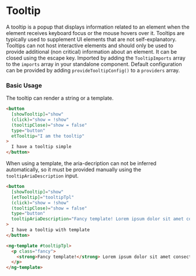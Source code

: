 # Tooltip

A tooltip is a popup that displays information related to an element when the element receives keyboard focus or the mouse hovers over it. Tooltips are typically used to supplement UI elements that are not self-explanatory.
Tooltips can not host interactive elements and should only be used to provide additional (non critical) information about an element.
It can be closed using the escape key.
Imported by adding the `TooltipImports` array to the `imports` array in your standalone component.
Default configuration can be provided by adding `provideTooltipConfig()` to a `providers` array.

### Basic Usage

The tooltip can render a string or a template.

```html
<button
  [showTooltip]="show"
  (click)="show = !show"
  (tooltipClose)="show = false"
  type="button"
  etTooltip="I am the tooltip"
>
  I have a tooltip simple
</button>
```

When using a template, the aria-decription can not be inferred automatically, so it must be provided manually using the `tooltipAriaDescription` input.

```html
<button
  [showTooltip]="show"
  [etTooltip]="tooltipTpl"
  (click)="show = !show"
  (tooltipClose)="show = false"
  type="button"
  tooltipAriaDescription="Fancy template! Lorem ipsum dolor sit amet consectetur adipisicing elit. Rerum, ipsam."
>
  I have a tooltip with template
</button>

<ng-template #tooltipTpl>
  <p class="fancy">
    <strong>Fancy template!</strong> Lorem ipsum dolor sit amet consectetur adipisicing elit. Rerum, ipsam.
  </p>
</ng-template>
```
